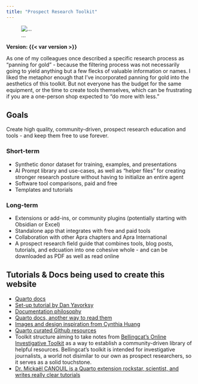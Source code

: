 ```yaml
---
title: "Prospect Research Toolkit"
---
```

::: {.column-margin}
![...](https://i.postimg.cc/W1STySKW/prospect-research-toolkit-large-logo-prototype-one-1.png)
:::

**Version: {{< var version >}}**

As one of my colleagues once described a specific research process as "panning for gold" - because the filtering process was not necessarily going to yield anything but a few flecks of valuable information or names.
I liked the metaphor enough that I've incorporated panning for gold into the aesthetics of this toolkit. But not everyone has the budget for the same equipment, or the time to create tools themselves, which can be frustrating if you are a one-person shop expected to "do more with less."

## Goals
Create high quality, community-driven, prospect research education and tools - and keep them free to use forever.

### Short-term
- Synthetic donor dataset for training, examples, and presentations
- AI Prompt library and use-cases, as well as "helper files" for creating stronger research posture without having to initialize an entire agent
- Software tool comparisons, paid and free
- Templates and tutorials

### Long-term
- Extensions or add-ins, or community plugins (potentially starting with Obsidian or Excel)
- Standalone app that integrates with free and paid tools
- Collaboration with other Apra chapters and Apra International
- A prospect research field guide that combines tools, blog posts, tutorials, and edcuation into one cohesive whole - and can be downloaded as PDF as well as read online

## Tutorials & Docs being used to create this website
- [Quarto docs](https://quarto.org/docs/websites){.external}
- [Set-up tutorial by Dan Yavorksy](https://www.danyavorsky.com/posts/020-quarto-websites/){.external}
- [Documentation philosophy](https://diataxis.fr/){.external}
- [Quarto docs, another way to read them](https://deepwiki.com/quarto-dev/quarto-web/4.1-website-navigation){.external}
- [Images and design inspiration from Cynthia Huang](https://www.cynthiahqy.com/blog.html){.external}
- [Quarto curated Github resources](https://github.com/mcanouil/awesome-quarto){.external}
- Toolkit structure aiming to take notes from [Bellingcat's Online Investigative Toolkit](https://bellingcat.gitbook.io/toolkit){.external} as a way to establish a community-driven library of helpful resources. Bellingcat's toolkit is intended for investigative journalists, a world not disimilar to our own as prospect researchers, so it serves as a solid touchstone. 
- [Dr. Mickaël CANOUIL is a Quarto extension rockstar, scientist, and writes really clear tutorials](https://mickael.canouil.fr/posts/2025-05-19-quarto-codespaces/)




